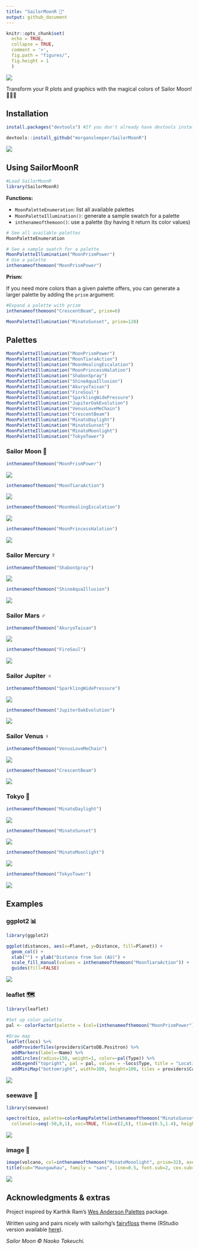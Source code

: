 ```yaml
---
title: "SailorMoonR 🌙"
output: github_document
---
```


```r
knitr::opts_chunk$set(
  echo = TRUE,
  collapse = TRUE,
  comment = '>',
  fig.path = "figures/",
  fig.height = 1
  )
```

![](figures/skyline.jpg)


Transform your R plots and graphics with the magical colors of Sailor Moon! 🌙✨🌸

## Installation


```r
install.packages("devtools") #If you don't already have devtools installed

devtools::install_github("morgansleeper/SailorMoonR")
```


![](figures/luna.gif)


## Using SailorMoonR

```r
#Load SailorMoonR
library(SailorMoonR)
```

__Functions:__  

* `MoonPaletteEnumeration`: list all available palettes
* `MoonPaletteIllumination()`: generate a sample swatch for a palette
* `inthenameofthemoon()`: use a palette (by having it return its color values)

```r
# See all available palettes
MoonPaletteEnumeration

# See a sample swatch for a palette
MoonPaletteIllumination("MoonPrismPower")
# Use a palette
inthenameofthemoon("MoonPrismPower")
```



__Prism:__

If you need more colors than a given palette offers, you can generate a larger palette by adding the `prism` argument:


```r
#Expand a palette with prism
inthenameofthemoon("CrescentBeam", prism=6)

MoonPaletteIllumination("MinatoSunset", prism=128)
```




## Palettes
```r
MoonPaletteIllumination("MoonPrismPower")
MoonPaletteIllumination("MoonTiaraAction")
MoonPaletteIllumination("MoonHealingEscalation")
MoonPaletteIllumination("MoonPrincessHalation")
MoonPaletteIllumination("ShabonSpray")
MoonPaletteIllumination("ShineAquaIllusion")
MoonPaletteIllumination("AkuryoTaisan")
MoonPaletteIllumination("FireSoul")
MoonPaletteIllumination("SparklingWidePressure")
MoonPaletteIllumination("JupiterOakEvolution")
MoonPaletteIllumination("VenusLoveMeChain")
MoonPaletteIllumination("CrescentBeam")
MoonPaletteIllumination("MinatoDaylight")
MoonPaletteIllumination("MinatoSunset")
MoonPaletteIllumination("MinatoMoonlight")
MoonPaletteIllumination("TokyoTower")
```

### Sailor Moon  🌙


```r
inthenameofthemoon("MoonPrismPower")
```

![](figures/palettes-1.png)

```r
inthenameofthemoon("MoonTiaraAction")
```

![](figures/palettes-2.png)

```r
inthenameofthemoon("MoonHealingEscalation")
```

![](figures/palettes-3.png)

```r
inthenameofthemoon("MoonPrincessHalation")
```

![](figures/palettes-4.png)

### Sailor Mercury ☿

```r
inthenameofthemoon("ShabonSpray")
```

![](figures/palettes-5.png)

```r
inthenameofthemoon("ShineAquaIllusion")
```

![](figures/palettes-6.png)

### Sailor Mars ♂️

```r
inthenameofthemoon("AkuryoTaisan")
```

![](figures/palettes-7.png)

```r
inthenameofthemoon("FireSoul")
```

![](figures/palettes-8.png)

### Sailor Jupiter ♃

```r
inthenameofthemoon("SparklingWidePressure")
```

![](figures/palettes-9.png)

```r
inthenameofthemoon("JupiterOakEvolution")
```

![](figures/palettes-10.png)

### Sailor Venus  ♀️


```r
inthenameofthemoon("VenusLoveMeChain")
```

![](figures/palettes-11.png)

```r
inthenameofthemoon("CrescentBeam")
```

![](figures/palettes-12.png)


### Tokyo   🌃


```r
inthenameofthemoon("MinatoDaylight")
```

![](figures/palettes-13.png)

```r
inthenameofthemoon("MinatoSunset")
```

![](figures/palettes-14.png)


```r
inthenameofthemoon("MinatoMoonlight")
```

![](figures/palettes-15.png)


```r
inthenameofthemoon("TokyoTower")
```

![](figures/palettes-16.png)


## Examples


### ggplot2 📊

```r
library(ggplot2)

ggplot(distances, aes(x=Planet, y=Distance, fill=Planet)) +
  geom_col() +
  xlab("") + ylab("Distance from Sun (AU)") +
  scale_fill_manual(values = inthenameofthemoon("MoonTiaraAction")) +
  guides(fill=FALSE)
```

![](figures/distances.png)

### leaflet 🗺

```r
library(leaflet)

#Set up color palette
pal <- colorFactor(palette = (col=(inthenameofthemoon("MoonPrismPower"))), domain = locs$Type)

#Draw map
leaflet(locs) %>%
  addProviderTiles(providers$CartoDB.Positron) %>%
  addMarkers(label=~Name) %>%
  addCircles(radius=150, weight=1, color=~pal(Type)) %>%
  addLegend("topright", pal = pal, values = ~locs$Type, title = "Location type", opacity = .4) %>%
  addMiniMap("bottomright", width=100, height=100, tiles = providers$CartoDB.Positron)
```

![](figures/leaflet.png)


### seewave 🌊

```r
library(seewave)

spectro(tico, palette=colorRampPalette(inthenameofthemoon("MinatoSunset")),
  collevels=seq(-50,0,1), osc=TRUE, flim=c(2,6), tlim=c(0.5,1.4), heights=c(4,2))
```

![](figures/tico.png)


### image 🌋

```r
image(volcano, col=inthenameofthemoon("MinatoMoonlight", prism=32), axes=FALSE)
title(sub="Maungawhau", family = "sans", line=0.5, font.sub=2, cex.sub=1.2)
```

![](figures/maungawhau.png)

## Acknowledgments & extras

Project inspired by Karthik Ram's [Wes Anderson Palettes](https://github.com/karthik/wesanderson) package.  

Written using and pairs nicely with sailorhg's [fairyfloss](https://github.com/sailorhg/fairyfloss) theme (RStudio version available [here](https://github.com/gadenbuie/rsthemes)).

_Sailor Moon © Naoko Takeuchi._
